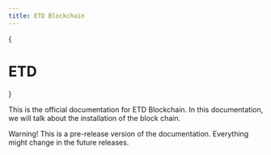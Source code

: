 ```yaml
---
title: ETD Blockchain
---
```



<style jsx global>{`
body {
  background-image: radial-gradient(#ddd 1px, transparent 0),
    radial-gradient(#ddd 1px, transparent 0);
  background-position: 0 0, 25px 25px;
  background-size: 50px 50px;
}
.dark body {
  background-image: radial-gradient(#333 1px, transparent 0),
    radial-gradient(#333 1px, transparent 0);
}
`}</style>

<Bleed full><Release/></Bleed>
{<h1 className="text-center font-extrabold md:text-5xl mt-8">ETD</h1>}

<Bleed full><Features/></Bleed>

This is the official documentation for ETD Blockchain. In this documentation, we will talk about the
installation of the block chain.

<Callout emoji="🔔">
  Warning! This is a pre-release version of the documentation. Everything might change in the future releases.
</Callout>
